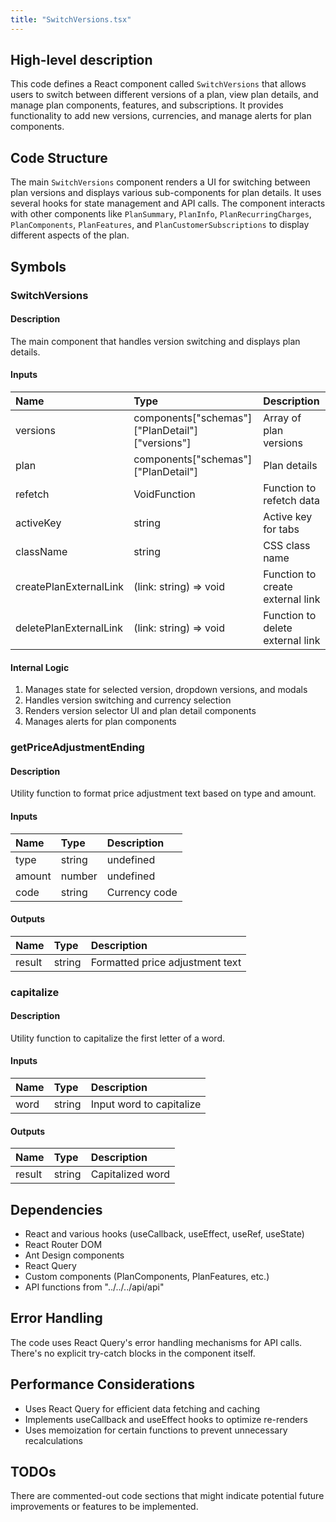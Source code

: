 ```yaml
---
title: "SwitchVersions.tsx"
---
```


## High-level description
This code defines a React component called `SwitchVersions` that allows users to switch between different versions of a plan, view plan details, and manage plan components, features, and subscriptions. It provides functionality to add new versions, currencies, and manage alerts for plan components.

## Code Structure
The main `SwitchVersions` component renders a UI for switching between plan versions and displays various sub-components for plan details. It uses several hooks for state management and API calls. The component interacts with other components like `PlanSummary`, `PlanInfo`, `PlanRecurringCharges`, `PlanComponents`, `PlanFeatures`, and `PlanCustomerSubscriptions` to display different aspects of the plan.

## Symbols

### SwitchVersions
#### Description
The main component that handles version switching and displays plan details.

#### Inputs
| Name | Type | Description |
|:-----|:-----|:------------|
| versions | components["schemas"]["PlanDetail"]["versions"] | Array of plan versions |
| plan | components["schemas"]["PlanDetail"] | Plan details |
| refetch | VoidFunction | Function to refetch data |
| activeKey | string | Active key for tabs |
| className | string | CSS class name |
| createPlanExternalLink | (link: string) =&gt; void | Function to create external link |
| deletePlanExternalLink | (link: string) =&gt; void | Function to delete external link |

#### Internal Logic
1. Manages state for selected version, dropdown versions, and modals
2. Handles version switching and currency selection
3. Renders version selector UI and plan detail components
4. Manages alerts for plan components

### getPriceAdjustmentEnding
#### Description
Utility function to format price adjustment text based on type and amount.

#### Inputs
| Name | Type | Description |
|:-----|:-----|:------------|
| type | string | undefined | Type of price adjustment |
| amount | number | undefined | Amount of price adjustment |
| code | string | Currency code |

#### Outputs
| Name | Type | Description |
|:-----|:-----|:------------|
| result | string | Formatted price adjustment text |

### capitalize
#### Description
Utility function to capitalize the first letter of a word.

#### Inputs
| Name | Type | Description |
|:-----|:-----|:------------|
| word | string | Input word to capitalize |

#### Outputs
| Name | Type | Description |
|:-----|:-----|:------------|
| result | string | Capitalized word |

## Dependencies
- React and various hooks (useCallback, useEffect, useRef, useState)
- React Router DOM
- Ant Design components
- React Query
- Custom components (PlanComponents, PlanFeatures, etc.)
- API functions from "../../../api/api"

## Error Handling
The code uses React Query's error handling mechanisms for API calls. There's no explicit try-catch blocks in the component itself.

## Performance Considerations
- Uses React Query for efficient data fetching and caching
- Implements useCallback and useEffect hooks to optimize re-renders
- Uses memoization for certain functions to prevent unnecessary recalculations

## TODOs
There are commented-out code sections that might indicate potential future improvements or features to be implemented.